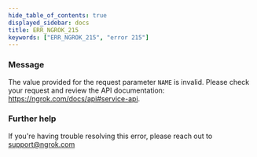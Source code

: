 ```yaml
---
hide_table_of_contents: true
displayed_sidebar: docs
title: ERR_NGROK_215
keywords: ["ERR_NGROK_215", "error 215"]
---
```


### Message

The value provided for the request parameter `NAME` is invalid. Please check your request and review the API documentation: https://ngrok.com/docs/api#service-api.

### Further help

If you're having trouble resolving this error, please reach out to [support@ngrok.com](mailto:support@ngrok.com?subject=Help%20with%20ERR_NGROK_215)

